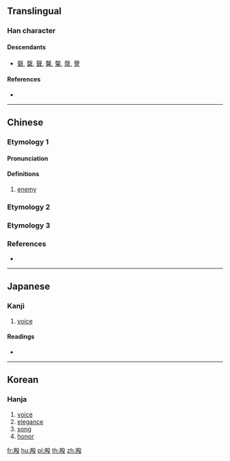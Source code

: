 ==Translingual==

===Han character===
{{Han char|rn=79|rad=殳|as=07|sn=11|four=|canj=GHHNE|ids=⿰声殳}}

====Descendants====
* [[磬]], [[罄]], [[聲]], [[馨]], [[䡰]], [[漀]], [[謦]]

====References====
* {{Han ref|kx=0585.060|dkj=16633|dj=0977.250|hdz=32159.060|uh=6BB8|ud=27576}}

----

==Chinese==

===Etymology 1===
{{zh-forms}}

====Pronunciation====
{{zh-pron
|m=qìng
|c=hing3
|mc=y
|oc=y
|ma=
|cat=n,v
}}

====Definitions====
{{zh-hanzi}}

# [[enemy]]

===Etymology 2===
{{zh-see|磬|v}}

===Etymology 3===
{{zh-see|聲|v}}

===References===
* {{R:twedu|C05907}}

----

==Japanese==

===Kanji===
{{ja-kanji|grade=|rs=殳07}}

# [[voice]]

====Readings====
* {{ja-readings|on=[[けい]] (kei), [[きょう]] (kyō), [[こう]] (kō), [[せい]] (sei), [[しょう]] (shō)|kun=[[けい]] (kei), [[てき]] (teki), [[こえ]] (koe)}}

----

==Korean==

===Hanja===
{{ko-hanja|hangeul=성|eumhun=|rv=seong|mr=sŏng|y=seng}}

# [[voice]]
# [[elegance]]
# [[song]]
# [[honor]]

[[fr:殸]]
[[hu:殸]]
[[pl:殸]]
[[th:殸]]
[[zh:殸]]